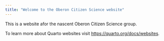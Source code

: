 ```yaml
---
title: "Welcome to the Oberon Citizen Science website"
---
```


This is a website afor the nascent Oberon Citizen Science group.

To learn more about Quarto websites visit <https://quarto.org/docs/websites>.

